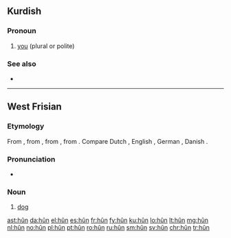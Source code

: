 {{also|Appendix:Variations of "hun"}}
==Kurdish==

===Pronoun===
{{head|ku|pronoun}}

# [[you]] (plural or polite)

===See also===
* {{l|ku|tu}}

----

==West Frisian==

===Etymology===
From {{etyl|ofs|fy}} {{m|ofs|hund}}, from {{etyl|gem-pro|fy}} {{m|gem-pro|*hundaz}}, from {{etyl|ine-pro|fy}} {{m|ine-pro|*ḱwn̥tós}}, from {{m|ine-pro|*ḱwṓ}}. Compare Dutch {{m|nl|hond}}, English {{m|en|hound}}, German {{m|de|Hund}}, Danish {{m|da|hund}}.

===Pronunciation===
* {{IPA|/hun/|lang=fy}}

===Noun===
{{fy-noun|c|hûnen|hûntsje}}

# [[dog]]

[[ast:hûn]]
[[da:hûn]]
[[el:hûn]]
[[es:hûn]]
[[fr:hûn]]
[[fy:hûn]]
[[ku:hûn]]
[[lo:hûn]]
[[lt:hûn]]
[[mg:hûn]]
[[nl:hûn]]
[[no:hûn]]
[[pl:hûn]]
[[pt:hûn]]
[[ro:hûn]]
[[ru:hûn]]
[[sm:hûn]]
[[sv:hûn]]
[[chr:hûn]]
[[tr:hûn]]